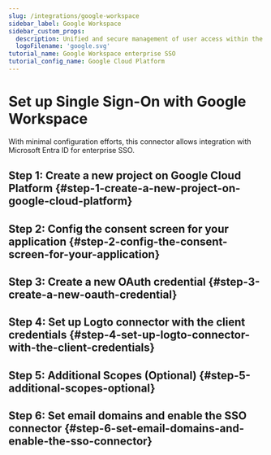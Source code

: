 ```yaml
---
slug: /integrations/google-workspace
sidebar_label: Google Workspace
sidebar_custom_props:
  description: Unified and secure management of user access within the Google ecosystem.
  logoFilename: 'google.svg'
tutorial_name: Google Workspace enterprise SSO
tutorial_config_name: Google Cloud Platform
---
```




# Set up Single Sign-On with Google Workspace

With minimal configuration efforts, this connector allows integration with Microsoft Entra ID for enterprise SSO.

<GuideTip />

## Step 1: Create a new project on Google Cloud Platform \{#step-1-create-a-new-project-on-google-cloud-platform}

<Step1 />

## Step 2: Config the consent screen for your application \{#step-2-config-the-consent-screen-for-your-application}

<Step2 />

## Step 3: Create a new OAuth credential \{#step-3-create-a-new-oauth-credential}

<Step3 />

## Step 4: Set up Logto connector with the client credentials \{#step-4-set-up-logto-connector-with-the-client-credentials}

<Step4 />

## Step 5: Additional Scopes (Optional) \{#step-5-additional-scopes-optional}

<Step5 />

## Step 6: Set email domains and enable the SSO connector \{#step-6-set-email-domains-and-enable-the-sso-connector}

<Step6 />
